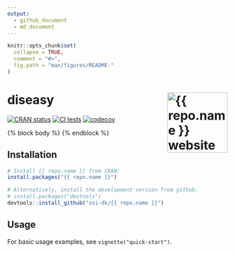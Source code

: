 ```yaml
---
output:
  - github_document
  - md_document
---
```


<!-- README.md is generated from README.Rmd. Please edit that file. -->

```r
knitr::opts_chunk$set(
  collapse = TRUE,
  comment = "#>",
  fig.path = "man/figures/README-"
)
```

# diseasy <a href="https://ssi-dk.github.io/{{ repo.name }}/"><img src="man/figures/logo.png" align="right" height="138" alt="{{ repo.name }} website" /></a>

<!-- badges: start -->

[![CRAN status](https://www.r-pkg.org/badges/version/{{ repo.name }})](https://CRAN.R-project.org/package={{ repo.name }})
[![CI tests](https://github.com/ssi-dk/{{ repo.name }}/actions/workflows/all-workflows.yaml/badge.svg)](https://github.com/ssi-dk/{{ repo.name }}/actions/workflows/all-workflows.yaml)
[![codecov](https://codecov.io/gh/ssi-dk/{{ repo.name }}/branch/main/graph/badge.svg)](https://app.codecov.io/gh/ssi-dk/{{ repo.name }})

<!-- badges: end -->

{% block body %}
{% endblock %}

## Installation
```r
# Install {{ repo.name }} from CRAN:
install.packages("{{ repo.name }}")

# Alternatively, install the development version from github:
# install.packages("devtools")
devtools::install_github("ssi-dk/{{ repo.name }}")
```

## Usage
For basic usage examples, see `vignette("quick-start")`.
